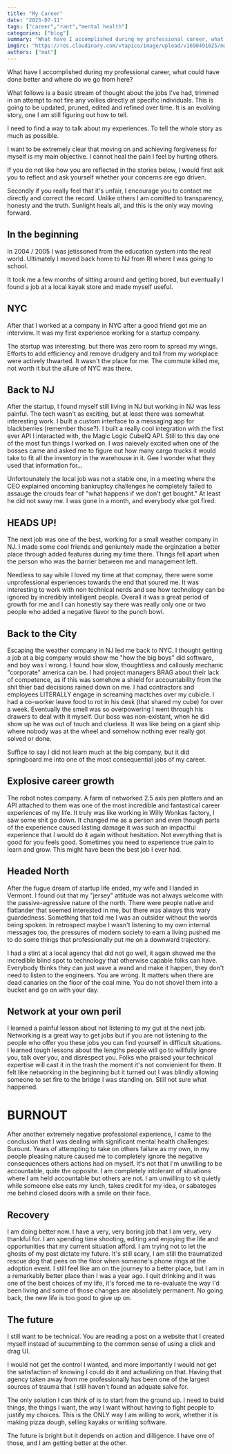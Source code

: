 ---
title: "My Career"
date: "2023-07-11"
tags: ["career","rant","mental health"]
categories: ["blog"]
summary: "What have I accomplished during my professional career, what could have done better and where do we go from here?"
imgSrc: "https://res.cloudinary.com/vtapico/image/upload/v1690491025/matgilbert.com/PXL_20230716_014952503.MP_gvlor5.jpg"
authors: ["mat"]
---

What have I accomplished during my professional career, what could have done better and where do we go from here?

What follows is a basic stream of thought about the jobs I've had, trimmed in an attempt to not fire any vollies directly at specific individuals. This is going to be updated, pruned, edited and refined over time. It is an evolving story, one I am still figuring out how to tell.

I need to find a way to talk about my experiences. To tell the whole story as much as possible.

I want to be extremely clear that moving on and achieving forgiveness for myself is my main objective. I cannot heal the pain I feel by hurting others.

If you do not like how you are reflected in the stories below, I would first ask you to reflect and ask yourself whether your concerns are ego driven.

Secondly if you really feel that it's unfair, I encourage you to contact me directly and correct the record. Unlike others I am comitted to transparency, honesty and the truth. Sunlight heals all, and this is the only way moving forward.

## In the beginning

In 2004 / 2005 I was jetissoned from the education system into the real world. Ultimately I moved back home to NJ from RI where I was going to school.

It took me a few months of sitting around and getting bored, but eventually I found a job at a local kayak store and made myself useful.

## NYC

After that I worked at a company in NYC after a good friend got me an interview. It was my first experience working for a startup company.

The startup was interesting, but there was zero room to spread my wings. Efforts to add efficiency and remove drudgery and toil from my workplace were actively thwarted. It wasn't the place for me. The commute killed me, not worth it but the allure of NYC was there.

## Back to NJ

After the startup, I found myself still living in NJ but working in NJ was less painful. The tech wasn't as exciting, but at least there was somewhat interesting work. I built a custom interface to a messaging app for blackberries (remember those?). I built a really cool integration
with the first ever API I interacted with, the Magic Logic CubeIQ API. Still to this day one of the most fun things I worked on. I was naievely excited when one of the bosses came and asked me to figure out how many cargo trucks it would take to fit all the inventory in the warehouse in it.
Gee I wonder what they used that information for...

Unfortounately the local job was not a stable one, in a meeting where the CEO explained oncoming bankruptcy challenges he completely failed to assauge the crouds fear of "what happens if we don't get bought." At least he did not sway me. I was gone in a month, and everybody else got
fired.

## HEADS UP!

The next job was one of the best, working for a small weather company in NJ. I made some cool friends and geniuntely made the orginzation a better place through added features during my time there. Things fell apart when the person who was the barrier between me and management left.

Needless to say while I loved my time at that compnay, there were some unprofessional experiences towards the end that soured me. It was interesting to work with non technical nerds and see how technology can be ignored by incredibly intelligent people. Overall it was a great period of
growth for me and I can honestly say there was really only one or two people who added a negative flavor to the punch bowl.

## Back to the City

Escaping the weather company in NJ led me back to NYC. I thought getting a job at a big company would show me "how the big boys" did software, and boy was I wrong. I found how slow, thoughtless and callously mechanic "corporate" america can be. I had project managers BRAG about their
lack of competence, as if this was somehow a shield for accountability from the shit thier bad decisions rained down on me. I had contractors and employees LITERALLY engage in screaming mactches over my cubicle. I had a co-worker leave food to rot in his desk (that shared my cube) for over
a week. Eventually the smell was so overpowering I went through his drawers to deal with it myself. Our boss was non-existant, when he did show up he was out of touch and clueless. It was like being on a giant ship where nobody was at the wheel and somehow nothing ever really got solved or done.

Suffice to say I did not learn much at the big company, but it did springboard me into one of the most consequential jobs of my career.

## Explosive career growth

The robot notes company. A farm of networked 2.5 axis pen plotters and an API attached to them was one of the most incredible and fantastical career experiences of my life. It truly was like working in Willy Wonkas factory, I saw some shit go down. It changed me as a person and even though
parts of the experience caused lasting damage it was such an impactful experience that I would do it again without hesitation. Not everything that is good for you feels good. Sometimes you need to experience true pain to learn and grow. This might have been the best job I ever had.

## Headed North

After the fugue dream of startup life ended, my wife and I landed in Vermont. I found out that my "jersey" attitude was not always welcome with the passive-agressive nature of the north. There were people native and flatlander that seemed interested in me, but there was always this
wary guardedness. Something that told me I was an outsider without the words being spoken. In retrospect maybe I wasn't listening to my own internal messages too, the pressures of modern society to earn a living pushed me to do some things that professionally put me on a downward trajectory.

I had a stint at a local agency that did not go well, it again showed me the incredible blind spot to technology that otherwise capable folks can have. Everybody thinks they can just wave a wand and make it happen, they don't need to listen to the engineers. You are wrong. It matters when there are
dead canaries on the floor of the coal mine. You do not shovel them into a bucket and go on with your day.

## Network at your own peril

I learned a painful lesson about not listening to my gut at the next job. Networking is a great way to get jobs but if you are not listening to the people who offer you these jobs you can find yourself in difficult situations. I learned tough lessons about the lengths
people will go to willfully ignore you, talk over you, and disrespect you. Folks who praised your technical expertise will cast it in the trash the moment it's not convienient for them. It felt like networking in the beginning but it turned out I was blindly allowing someone to set fire
to the bridge I was standing on. Still not sure what happened.

# BURNOUT

After another extremely negative professional experience, I came to the conclusion that I was dealing with significant mental health challenges: Burount. Years of attempting to take on others failure as my own, in my people pleasing nature caused me to completely ignore
the negative consequences others actions had on myself. It's not that I'm unwilling to be accountable, quite the opposite. I am completely intolerant of situations where I am held accountable but others are not. I am unwilling to sit quietly while someone else eats my lunch,
takes credit for my idea, or sabatoges me behind closed doors with a smile on their face.

## Recovery

I am doing better now. I have a very, very boring job that I am very, very thankful for. I am spending time shooting, editing and enjoying the life and opportunities that my current situation afford. I am trying not to let the ghosts of my past dictate my future. It's still scary, I am
still the traumatized rescue dog that pees on the floor when someone's phone rings at the adoption event. I still feel like am on the journey to a better place, but I am in a remarkably better place than I was a year ago. I quit drinking and it was one of the best choices of my life, it's
forced me to re-evaluate the way I'd been living and some of those changes are absolutely permanent. No going back, the new life is too good to give up on.

## The future

I still want to be technical. You are reading a post on a website that I created myself instead of sucummbing to the common sense of using a click and drag UI.

I would not get the control I wanted, and more importantly I would not get the satisfaction of knowing I could do it and actualizing on that. Having that agency taken away from me professionally has been one of the largest sources of trauma that I still haven't found an adquate salve for.

The only solution I can think of is to start from the ground up. I need to build things, the things I want, the way I want without having to fight people to justify my choices. This is the ONLY way I am willing to work, whether it is making pizza dough, selling kayaks or writiing software.

The future is bright but it depends on action and dilligence. I have one of those, and I am getting better at the other.